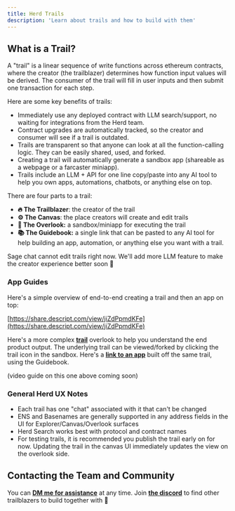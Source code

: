 ```yaml
---
title: Herd Trails
description: 'Learn about trails and how to build with them'
---
```


## What is a Trail?

A "trail" is a linear sequence of write functions across ethereum contracts, where the creator (the trailblazer) determines how function input values will be derived. The consumer of the trail will fill in user inputs and then submit one transaction for each step.

Here are some key benefits of trails:

- Immediately use any deployed contract with LLM search/support, no waiting for integrations from the Herd team.
- Contract upgrades are automatically tracked, so the creator and consumer will see if a trail is outdated.
- Trails are transparent so that anyone can look at all the function-calling logic. They can be easily shared, used, and forked.
- Creating a trail will automatically generate a sandbox app (shareable as a webpage or a farcaster miniapp).
- Trails include an LLM + API for one line copy/paste into any AI tool to help you own apps, automations, chatbots, or anything else on top.

There are four parts to a trail:

- **🔥 The Trailblazer**: the creator of the trail
- **⚙️ The Canvas**: the place creators will create and edit trails
- **🔭 The Overlook:** a sandbox/miniapp for executing the trail
- **📚 The Guidebook:** a single link that can be pasted to any AI tool for help building an app, automation, or anything else you want with a trail.

<Info>
Sage chat cannot edit trails right now. We'll add more LLM feature to make the creator experience better soon 🙂
</Info>

### App Guides

Here's a simple overview of end-to-end creating a trail and then an app on top:

[https://share.descript.com/view/jiZdPpmdKFe](https://share.descript.com/view/jiZdPpmdKFe)

Here's a more complex [**trail**](https://herd.eco/trails/0197137c-2be8-7c84-a6dd-69a6daa97026/walk) overlook to help you understand the end product output. The underlying trail can be viewed/forked by clicking the trail icon in the sandbox. Here's a [**link to an app**](https://v0.dev/chat/trail-api-implementation-Ipk7PqiYLXy) built off the same trail, using the Guidebook.

(video guide on this one above coming soon)

### General Herd UX Notes

- Each trail has one "chat" associated with it that can't be changed
- ENS and Basenames are generally supported in any address fields in the UI for Explorer/Canvas/Overlook surfaces
- Herd Search works best with protocol and contract names
- For testing trails, it is recommended you publish the trail early on for now. Updating the trail in the canvas UI immediately updates the view on the overlook side.

## Contacting the Team and Community

You can [**DM me for assistance**](https://t.me/andrewhong5297) at any time. Join [**the discord**](https://discord.gg/dqxt4mqfKe) to find other trailblazers to build together with 🙂
